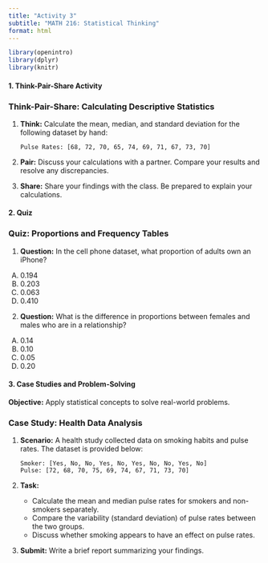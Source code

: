 ```yaml
---
title: "Activity 3"
subtitle: "MATH 216: Statistical Thinking"
format: html
---
```


```r
library(openintro)
library(dplyr)
library(knitr)
```


#### **1. Think-Pair-Share Activity**

### Think-Pair-Share: Calculating Descriptive Statistics

1. **Think:** Calculate the mean, median, and standard deviation for the following dataset by hand:

   ```
   Pulse Rates: [68, 72, 70, 65, 74, 69, 71, 67, 73, 70]
   ```

2. **Pair:** Discuss your calculations with a partner. Compare your results and resolve any discrepancies.

3. **Share:** Share your findings with the class. Be prepared to explain your calculations.

\vspace*{1.5in}

#### **2. Quiz**


### Quiz: Proportions and Frequency Tables

1. **Question:** In the cell phone dataset, what proportion of adults own an iPhone?  

A) 0.194  
B) 0.203  
C) 0.063  
D) 0.410  

2. **Question:** What is the difference in proportions between females and males who are in a relationship? 

A) 0.14  
B) 0.10  
C) 0.05  
D) 0.20  



#### **3. Case Studies and Problem-Solving**

**Objective:** Apply statistical concepts to solve real-world problems.


### Case Study: Health Data Analysis

1. **Scenario:** A health study collected data on smoking habits and pulse rates. The dataset is provided below:  
   ```
   Smoker: [Yes, No, No, Yes, No, Yes, No, No, Yes, No]  
   Pulse: [72, 68, 70, 75, 69, 74, 67, 71, 73, 70]  
   ```

2. **Task:**  

   - Calculate the mean and median pulse rates for smokers and non-smokers separately.  
   - Compare the variability (standard deviation) of pulse rates between the two groups.  
   - Discuss whether smoking appears to have an effect on pulse rates.

3. **Submit:** Write a brief report summarizing your findings.
